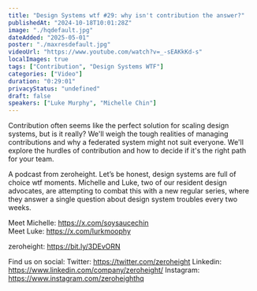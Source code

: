 ```yaml
---
title: "Design Systems wtf #29: why isn't contribution the answer?"
publishedAt: "2024-10-18T10:01:28Z"
image: "./hqdefault.jpg"
dateAdded: "2025-05-01"
poster: "./maxresdefault.jpg"
videoUrl: "https://www.youtube.com/watch?v=_-sEAKkKd-s"
localImages: true
tags: ["Contribution", "Design Systems WTF"]
categories: ["Video"]
duration: "0:29:01"
privacyStatus: "undefined"
draft: false
speakers: ["Luke Murphy", "Michelle Chin"]
---
```


Contribution often seems like the perfect solution for scaling design systems, but is it really? We'll weigh the tough realities of managing contributions and why a federated system might not suit everyone. We'll explore the hurdles of contribution and how to decide if it's the right path for your team.

A podcast from zeroheight. Let’s be honest, design systems are full of choice wtf moments. Michelle and Luke, two of our resident design advocates, are attempting to combat this with a new regular series, where they answer a single question about design system troubles every two weeks.

Meet Michelle: https://x.com/soysaucechin  
Meet Luke: https://x.com/lurkmoophy

zeroheight: https://bit.ly/3DEvORN

Find us on social:
Twitter: https://twitter.com/zeroheight
Linkedin: https://www.linkedin.com/company/zeroheight/
Instagram: https://www.instagram.com/zeroheighthq
